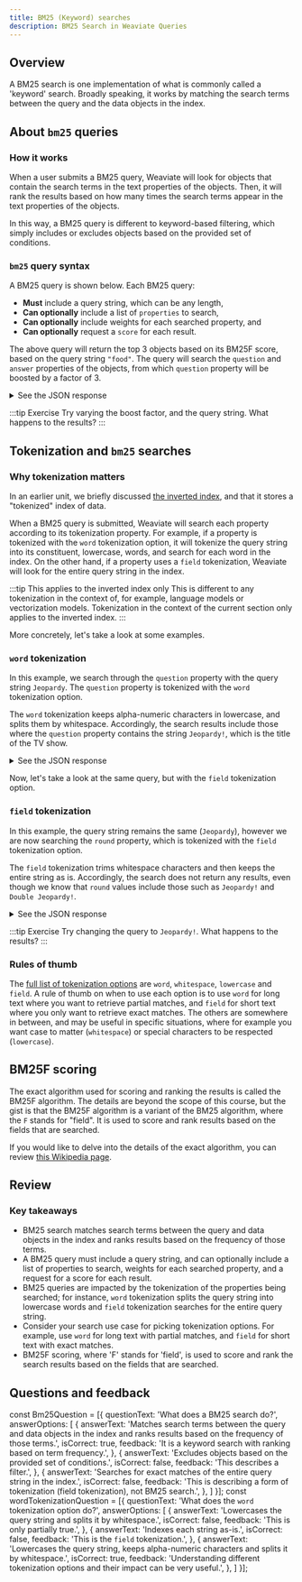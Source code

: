 ```yaml
---
title: BM25 (Keyword) searches
description: BM25 Search in Weaviate Queries
---
```




[//]: # (<img src={imageUrl} alt="Image alt" width="75%"/>)

## <i class="fa-solid fa-square-chevron-right"></i> Overview

A BM25 search is one implementation of what is commonly called a 'keyword' search. Broadly speaking, it works by matching the search terms between the query and the data objects in the index.

## <i class="fa-solid fa-square-chevron-right"></i> About `bm25` queries

### <i class="fa-solid fa-chalkboard"></i> How it works

When a user submits a BM25 query, Weaviate will look for objects that contain the search terms in the text properties of the objects. Then, it will rank the results based on how many times the search terms appear in the text properties of the objects.

In this way, a BM25 query is different to keyword-based filtering, which simply includes or excludes objects based on the provided set of conditions.

### <i class="fa-solid fa-code"></i> `bm25` query syntax

A BM25 query is shown below. Each BM25 query:

- **Must** include a query string, which can be any length,
- **Can optionally** include a list of `properties` to search,
- **Can optionally** include weights for each searched property, and
- **Can optionally** request a `score` for each result.

<Tabs groupId="languages">
<TabItem value="py" label="Python">
<FilteredTextBlock
  text={PythonCodeExample}
  startMarker="# GenericBM25Query"
  endMarker="# END GenericBM25Query"
  language="py"
/>
</TabItem>
</Tabs>

The above query will return the top 3 objects based on its BM25F score, based on the query string `"food"`. The query will search the `question` and `answer` properties of the objects, from which `question` property will be boosted by a factor of 3.

<details>
  <summary><i class="fa-solid fa-radar"></i> See the JSON response</summary>

<FilteredTextBlock
  text={PythonCodeExample}
  startMarker="# Expected GenericBM25Query results"
  endMarker="# END Expected GenericBM25Query results"
  language="py"
/>

</details>

:::tip Exercise
Try varying the boost factor, and the query string. What happens to the results?
:::

## <i class="fa-solid fa-square-chevron-right"></i> Tokenization and `bm25` searches

### <i class="fa-solid fa-chalkboard"></i> Why tokenization matters

In an earlier unit, we briefly discussed [the inverted index](../103_schema_and_imports/10_data_structure.mdx#inverted-indexes), and that it stores a "tokenized" index of data.

When a BM25 query is submitted, Weaviate will search each property according to its tokenization property. For example, if a property is tokenized with the `word` tokenization option, it will tokenize the query string into its constituent, lowercase, words, and search for each word in the index. On the other hand, if a property uses a `field` tokenization, Weaviate will look for the entire query string in the index.

:::tip This applies to the inverted index only
This is different to any tokenization in the context of, for example, language models or vectorization models. Tokenization in the context of the current section only applies to the inverted index.
:::

More concretely, let's take a look at some examples.

### <i class="fa-solid fa-code"></i> `word` tokenization

In this example, we search through the `question` property with the query string `Jeopardy`. The `question` property is tokenized with the `word` tokenization option.

<Tabs groupId="languages">
<TabItem value="py" label="Python">
<FilteredTextBlock
  text={PythonCodeExample}
  startMarker="# BM25WithWordTokenization"
  endMarker="# END BM25WithWordTokenization"
  language="py"
/>
</TabItem>
</Tabs>

The `word` tokenization keeps alpha-numeric characters in lowercase, and splits them by whitespace. Accordingly, the search results include those where the `question` property contains the string `Jeopardy!`, which is the title of the TV show.

<details>
  <summary><i class="fa-solid fa-radar"></i> See the JSON response</summary>

<FilteredTextBlock
  text={PythonCodeExample}
  startMarker="# Expected BM25WithWordTokenization results"
  endMarker="# END Expected BM25WithWordTokenization results"
  language="py"
/>

</details>

Now, let's take a look at the same query, but with the `field` tokenization option.

### <i class="fa-solid fa-code"></i> `field` tokenization

In this example, the query string remains the same (`Jeopardy`), however we are now searching the `round` property, which is tokenized with the `field` tokenization option.

<Tabs groupId="languages">
<TabItem value="py" label="Python">
<FilteredTextBlock
  text={PythonCodeExample}
  startMarker="# BM25WithFieldTokenization"
  endMarker="# END BM25WithFieldTokenization"
  language="py"
/>
</TabItem>
</Tabs>

The `field` tokenization trims whitespace characters and then keeps the entire string as is. Accordingly, the search does not return any results, even though we know that `round` values include those such as `Jeopardy!` and `Double Jeopardy!`.

<details>
  <summary><i class="fa-solid fa-radar"></i> See the JSON response</summary>

<FilteredTextBlock
  text={PythonCodeExample}
  startMarker="# Expected BM25WithFieldTokenization results"
  endMarker="# END Expected BM25WithFieldTokenization results"
  language="py"
/>

</details>

:::tip Exercise
Try changing the query to `Jeopardy!`. What happens to the results?
:::

### <i class="fa-solid fa-chalkboard"></i> Rules of thumb

The [full list of tokenization options](/developers/weaviate/config-refs/schema/index.md#property-tokenization) are `word`, `whitespace`, `lowercase` and `field`. A rule of thumb on when to use each option is to use `word` for long text where you want to retrieve partial matches, and `field` for short text where you only want to retrieve exact matches. The others are somewhere in between, and may be useful in specific situations, where for example you want case to matter (`whitespace`) or special characters to be respected (`lowercase`).

## <i class="fa-solid fa-square-chevron-right"></i> BM25F scoring

The exact algorithm used for scoring and ranking the results is called the BM25F algorithm. The details are beyond the scope of this course, but the gist is that the BM25F algorithm is a variant of the BM25 algorithm, where the `F` stands for "field". It is used to score and rank results based on the fields that are searched.

If you would like to delve into the details of the exact algorithm, you can review [this Wikipedia page](https://en.wikipedia.org/wiki/Okapi_BM25#Modifications).

## <i class="fa-solid fa-square-chevron-right"></i> Review

<Quiz questions={Bm25Question} />

<Quiz questions={wordTokenizationQuestion} />

### <i class="fa-solid fa-lightbulb-on"></i> Key takeaways

- BM25 search matches search terms between the query and data objects in the index and ranks results based on the frequency of those terms.
- A BM25 query must include a query string, and can optionally include a list of properties to search, weights for each searched property, and a request for a score for each result.
- BM25 queries are impacted by the tokenization of the properties being searched; for instance, `word` tokenization splits the query string into lowercase words and `field` tokenization searches for the entire query string.
- Consider your search use case for picking tokenization options. For example, use `word` for long text with partial matches, and `field` for short text with exact matches.
- BM25F scoring, where 'F' stands for 'field', is used to score and rank the search results based on the fields that are searched.

## Questions and feedback


<DocsFeedback/>

const Bm25Question = [{
  questionText: 'What does a BM25 search do?',
  answerOptions: [
    {
      answerText: 'Matches search terms between the query and data objects in the index and ranks results based on the frequency of those terms.',
      isCorrect: true,
      feedback: 'It is a keyword search with ranking based on term frequency.',
    },
    {
      answerText: 'Excludes objects based on the provided set of conditions.',
      isCorrect: false,
      feedback: 'This describes a filter.',
    },
    {
      answerText: 'Searches for exact matches of the entire query string in the index.',
      isCorrect: false,
      feedback: 'This is describing a form of tokenization (field tokenization), not BM25 search.',
    },
  ]
}];
const wordTokenizationQuestion = [{
  questionText: 'What does the `word` tokenization option do?',
  answerOptions: [
    {
      answerText: 'Lowercases the query string and splits it by whitespace.',
      isCorrect: false,
      feedback: 'This is only partially true.',
    },
    {
      answerText: 'Indexes each string as-is.',
      isCorrect: false,
      feedback: 'This is the `field` tokenization.',
    },
    {
      answerText: 'Lowercases the query string, keeps alpha-numeric characters and splits it by whitespace.',
      isCorrect: true,
      feedback: 'Understanding different tokenization options and their impact can be very useful.',
    },
  ]
}];

